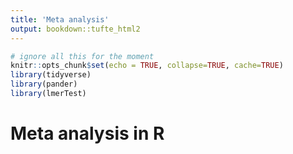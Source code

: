 ```yaml
---
title: 'Meta analysis'
output: bookdown::tufte_html2
---
```



```r
# ignore all this for the moment
knitr::opts_chunk$set(echo = TRUE, collapse=TRUE, cache=TRUE)
library(tidyverse)
library(pander)
library(lmerTest)

```


# Meta analysis in R {#meta-analysis}